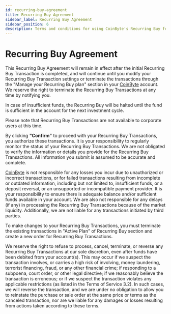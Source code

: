 ```yaml
---
id: recurring-buy-agreement
title: Recurring Buy Agreement
sidebar_label: Recurring Buy Agreement
sidebar_position: 6
description: Terms and conditions for using CoinByte's Recurring Buy feature.
---
```



# Recurring Buy Agreement

This Recurring Buy Agreement will remain in effect after the initial Recurring Buy Transaction is completed, and will continue until you modify your Recurring Buy Transaction settings or terminate the transactions through the "Manage your Recurring Buy plan" section in your [CoinByte](https://www.coinbyte.com.au) account. We reserve the right to terminate the Recurring Buy Transactions at any time by notifying you.

In case of insufficient funds, the Recurring Buy will be halted until the fund is sufficient in the account for the next investment cycle.

Please note that Recurring Buy Transactions are not available to corporate users at this time.

By clicking **"Confirm"** to proceed with your Recurring Buy Transactions, you authorize these transactions. It is your responsibility to regularly monitor the status of your Recurring Buy Transactions. We are not obligated to verify the information or details you provide for the Recurring Buy Transactions. All information you submit is assumed to be accurate and complete.

[CoinByte](https://www.coinbyte.com.au) is not responsible for any losses you incur due to unauthorized or incorrect transactions, or for failed transactions resulting from incomplete or outdated information, including but not limited to, insufficient funds, or a deposit reversal, or an unsupported or incompatible payment provider. It is your responsibility to ensure there is adequate balance and/or sufficient funds available in your account. We are also not responsible for any delays (if any) in processing the Recurring Buy Transactions because of the market liquidity. Additionally, we are not liable for any transactions initiated by third parties.

To make changes to your Recurring Buy Transactions, you must terminate the existing transactions in "Active Plan" of Recurring Buy section and create a new order for Recurring Buy Transactions.

We reserve the right to refuse to process, cancel, terminate, or reverse any Recurring Buy Transactions at our sole discretion, even after funds have been debited from your account(s). This may occur if we suspect the transaction involves, or carries a high risk of involving, money laundering, terrorist financing, fraud, or any other financial crime; if responding to a subpoena, court order, or other legal directive; if we reasonably believe the transaction is erroneous; or if we suspect the transaction violates any applicable restrictions (as listed in the Terms of Service 3.2). In such cases, we will reverse the transaction, and we are under no obligation to allow you to reinstate the purchase or sale order at the same price or terms as the canceled transaction, nor are we liable for any damages or losses resulting from actions taken according to these terms.

<RelatedArticles category="legal" />
